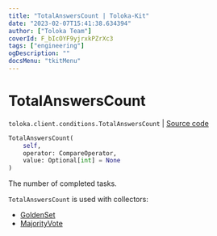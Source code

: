 ```yaml
---
title: "TotalAnswersCount | Toloka-Kit"
date: "2023-02-07T15:41:38.634394"
author: ["Toloka Team"]
coverId: F_bIcOYF9yjrxkPZrXc3
tags: ["engineering"]
ogDescription: ""
docsMenu: "tkitMenu"
---
```


# TotalAnswersCount
`toloka.client.conditions.TotalAnswersCount` | [Source code](https://github.com/Toloka/toloka-kit/blob/v1.1.3/src/client/conditions.py#L343)

```python
TotalAnswersCount(
    self,
    operator: CompareOperator,
    value: Optional[int] = None
)
```

The number of completed tasks.

`TotalAnswersCount` is used with collectors:
- [GoldenSet](/docs-new/toloka-kit/reference/toloka.client.collectors.GoldenSet)
- [MajorityVote](/docs-new/toloka-kit/reference/toloka.client.collectors.MajorityVote)
